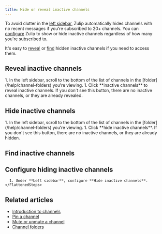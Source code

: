 ```yaml
---
title: Hide or reveal inactive channels
---
```



To avoid clutter in the [left sidebar](/help/left-sidebar), Zulip automatically
hides channels with no recent messages if you're subscribed to 20+ channels. You
can [configure](#configure-hiding-inactive-channels) Zulip to show or hide
inactive channels regardless of how many you're subscribed to.

It's easy to [reveal](#reveal-inactive-channels) or [find]() hidden inactive
channels if you need to access them.

## Reveal inactive channels

<Tabs>
  <TabItem label="Desktop/Web">
    <Steps>
      1. In the left sidebar, scroll to the bottom of the list of channels in the
         [folder](/help/channel-folders) you're viewing.
      1. Click **inactive channels** to reveal inactive channels. If you don't see
         this button, there are no inactive channels, or they are already revealed.
    </Steps>
  </TabItem>
</Tabs>

## Hide inactive channels

<Tabs>
  <TabItem label="Desktop/Web">
    <Steps>
      1. In the left sidebar, scroll to the bottom of the list of channels in the
         [folder](/help/channel-folders) you're viewing.
      1. Click **hide inactive channels**. If you don't see this button, there are no
         inactive channels, or they are already hidden.
    </Steps>
  </TabItem>
</Tabs>

## Find inactive channels

<FilterChannels />

## Configure hiding inactive channels

<Tabs>
  <TabItem label="Desktop/Web">
    <FlattenedSteps>
      <NavigationSteps target="settings/preferences" />

      1. Under **Left sidebar**, configure **Hide inactive channels**.
    </FlattenedSteps>
  </TabItem>
</Tabs>

## Related articles

* [Introduction to channels](/help/introduction-to-channels)
* [Pin a channel](/help/pin-a-channel)
* [Mute or unmute a channel](/help/mute-a-channel)
* [Channel folders](/help/channel-folders)
